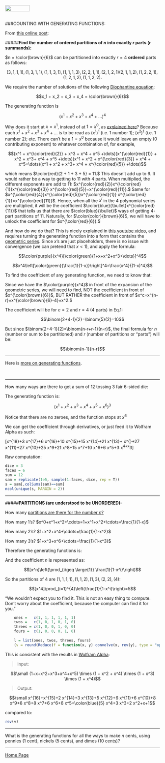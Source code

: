 <br>
<a href="http://rinterested.github.io/statistics/index.html">
<img HEIGHT="20" WIDTH="80" src="https://cloud.githubusercontent.com/assets/9312897/10556783/a27a26fa-745c-11e5-9b1a-2d5bd737387a.PNG"></a>
<br><br>

###COUNTING WITH GENERATING FUNCTIONS:
<br>

From [this online post](http://mathforum.org/library/drmath/view/52268.html):

#####**Find the number of ordered partitions of $n$ into exactly $r$ parts ($r$ summands):**

$n = \color{brown}{6}$ can be partitioned into exactly $r = 4$ **ordered** parts as 
follows:

  $$(3,1,1,1), (1,3,1,1), (1,1,3,1), (1,1,1,3), (2,2,1,1), (2,1,2,1)
  (2,1,1,2), (1,2,2,1), (1,2,1,2), (1,1,2,2).$$

We require the number of solutions of the following [Diophantine equation](https://en.wikipedia.org/wiki/Diophantine_equation):

$$x_1 + x_2 + x_3 + x_4 = \color{brown}{6}$$

The generating function is 

$$(x^1+x^2+x^3+x^4+\dots)^4$$

Why does it start at $x=x^1$, instead of at $1=x^0$, as [explained here](https://youtu.be/-drdeNMoe8w?list=PLDDGPdw7e6Aj0amDsYInT_8p6xTSTGEi2)? Because each $x^1 + x^2 + x^3 +x^4 + \dots$ is to be read as $(x^1)^1$ (i.e. $1$ number $1$); $(x^2)^1$ (i.e. $1$ number $2$); etc. There can't be a $1=x^0$ because it would leave an empty ($0$ contributing exponent) to whatever combination of, for example, 

$$(x^1 + x^{\color{red}{2}} + x^3 + x^4 + x^5 +\dots)(x^{\color{red}{1}} + x^2 + x^3+ x^4 + x^5 +\dots)(x^1 + x^2 + x^{\color{red}{3}} + x^4 + x^5+\dots)(x^1 + x^2 + x^3+ x^4 + x^{\color{red}{5}} +\dots)$$

which means $\color{red}{2 + 1 + 3 + 5} = 11.$ This doesn't add up to 6. It would rather be a way to getting to $11$ with $4$ parts. When multiplied, the different exponents are add to $11$: $x^{\color{red}{2}}x^{\color{red}{1}}x^{\color{red}{3}} x^{\color{red}{5}}=x^{\color{red}{11}}.$ Same for $x^{\color{red}{4}}x^{\color{red}{5}}x^{\color{red}{1}} x^{\color{red}{1}}=x^{\color{red}{11}}$. Hence, when all the $x^i$ in the $4$ polynomial series are multiplied, it will be the coefficient $\color{blue}{\bullet}x^{\color{red}{11}}$ that tells us that there are $\color{blue}{\bullet}$ ways of getting $4$-part partitions of $11$. Naturally, for $\color{color}{brown}{6}$, we will have to unlock the coefficient for $x^{\color{red}{6}}.$

And how do we do that? This is nicely explained in [this youtube video](https://www.youtube.com/watch?v=EZe281VxJVM), and requires turning the generating function into a form that contains the [geometric series](https://en.wikipedia.org/wiki/Geometric_series#Formula). Since $x$'s are just placeholders, there is no issue with convergence (we can pretend that $x<1$), and apply the formula:

$$\color{purple}{x^4}[\color{green}{1+x+x^2+x^3+\dots}]^4$$

$$x^4\left[\color{green}{\frac{1}{1-x}}\right]^4=\frac{x^4}{(1-x)^4}$$

To find the coefficient of any generating function, we need to know that:

\begin{align}(1 + x + x^2 +\dots)^r&=\frac{1}{(1-x)^r}\\
&=1+\binom{1+r-1}{1}x+\binom{2+r-1}{2}x^2+\dots+\color{red}{\binom{c+r-1}{c}}x^c+\dots\tag{1}
\end{align}

Since we have the $\color{purple}{x^4}$ in front of the expansion of the geometric series, we will need to find, NOT the coefficient in front of $x^{\color{brown}{6}}$, BUT RATHER the coefficient in front of $x^c=x^{n-r}=x^{\color{brown}{6}-4}=x^2.$

The coefficient will be for $c=2$ and $r=4$ ($4$ parts) in Eq.1:

$$\binom{2+4-1}{2}=\binom{5}{2}=10$$

But since  $\binom{2+4-1}{2}=\binom{n-r+r-1}{n-r}$, the final formula for $n$ (number or sum to be partitioned) and $r$ (number of partitions or "parts") will be:

$$\binom{n-1}{n-r}$$

---

Here is [more on generating functions](https://youtu.be/-drdeNMoe8w).

<br>

---

How many ways are there to get a sum of $12$ tossing $3$ fair $6$-sided die:

The generating function is:

$$(x^1 + x^2 + x^3 + x^4 + x^5 + x^6)^3$$

Notice that there are no zeroes, and the function stops at $x^6$

We can get the coefficient through derivatives, or just feed it to Wolfram Alpha as such:

\[x^{18}+3 x^{17}+6 x^{16}+10 x^{15}+15 x^{14}+21 x^{13}+\color{red}{25} x^{\color{blue}{12}}+27 x^{11}+27 x^{10}+25 x^9+21 x^8+15 x^7+10 x^6+6 x^5+3 x^4+x^3\]

Raw computation:

```r
dice = 3
faces = 6
sum = 12
sam = replicate(1e5, sample(1:faces, dice, rep = T))
s = sam[,colSums(sam)==sum]
ncol(unique(s, MARGIN = 2))
```

---


#####**PARTITIONS (are understood to be UNORDERED):**

How many [partitions are there for the number $n?$](https://youtu.be/XN3Vy2M5ov8)

How many $1$'s? $x^0+x^1+x^2+\cdots=1+x^1+x^2+\cdots=\frac{1}{1-x}$

How many $2$'s? $1+x^2+x^4+\cdots=\frac{1}{1-x^2}$

How many $3$'s? $1+x^3+x^6+\cdots=\frac{1}{1-x^3}$

Therefore the generating functions is:

\begin{align}(1+x^1+x^2+\cdots)(1+x^2+x^4+\cdots)\cdots&=\left(\frac{1}{1-x}\right)\left(\frac{1}{1-x^2}\right)\left(\frac{1}{1-x^3}\right)\left(\frac{1}{1-x^n}\right)\cdots\\
&=\prod_{i\geq \large{1}} \frac{1}{1-x^i}
\end{align}

And the coefficient $n$ is represented as:

$$[x^n]\left(\prod_{i\geq \large{1}} \frac{1}{1-x^i}\right)$$

So the partitions of $4$ are $(1,1,1,1),(1,1,2),(1,3),(2,2),(4):$

$$[x^4]\prod_{i=1}^{4}\left(\frac{1}{1-x^i}\right)=5$$

"We wouldn't expect you to find it. This is not an easy thing to compute. Don't worry about the coefficient, because the computer can find it for you."

```r
    ones =   c(1, 1, 1, 1, 1, 1)
    twos =   c(1, 0, 1, 0, 1, 0)
    threes = c(1, 0, 0, 1, 0, 0)
    fours =  c(1, 0, 0, 0, 1, 0)
    
    l = list(ones, twos, threes, fours)
    (v = round(Reduce(f = function(x, y) convolve(x, rev(y), type = "open"), x = l)))
```
 

This is consistent with the results in [Wolfram Alpha](https://www.wolframalpha.com/input/?i=(1%2Bx%2Bx%5E2%2Bx%5E3%2Bx%5E4%2Bx%5E5)+*+(1+%2B+x%5E2+%2B+x%5E4)+*+(1+%2B+x%5E3)+*+(1+%2B+x%5E4)):

> Input:

$$\small (1+x+x^2+x^3+x^4+x^5) \times (1 + x^2 + x^4) \times (1 + x^3) \times (1 + x^4)$$

> Output:

$$\small x^{16}+x^{15}+2 x^{14}+3 x^{13}+5 x^{12}+6 x^{11}+6 x^{10}+8 x^9+8 x^8+8 x^7+6 x^6+6 x^5+\color{blue}{5} x^4+3 x^3+2 x^2+x+1$$

compared to:

```r
rev(v)
```



---

What is the generating functions for all the ways to make $n$ cents, using pennies ($1$ cent), nickels ($5$ cents), and dimes ($10$ cents)?

\begin{align}\,\,\left[x^n\right](1+x^1+x^2+x^3+\cdots)(1+x^5+x^{10}+\cdots)(1+x^{10}+x^{20}+\cdots)\\
=\frac{1}{1-x}\frac{1}{1-x^5}\frac{1}{1-x^{10}}
\end{align}

---

<a href="http://rinterested.github.io/statistics/index.html">Home Page</a>
